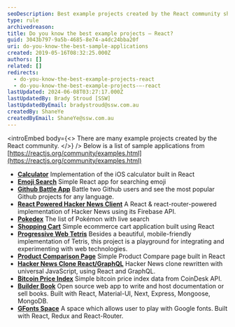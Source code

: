 ```yaml
---
seoDescription: Best example projects created by the React community showcase innovative apps and tools built using React's flexible architecture.
type: rule
archivedreason:
title: Do you know the best example projects – React?
guid: 3043b797-9a5b-4685-8e74-a4dc24bba20f
uri: do-you-know-the-best-sample-applications
created: 2019-05-16T08:32:25.000Z
authors: []
related: []
redirects:
  - do-you-know-the-best-example-projects-react
  - do-you-know-the-best-example-projects-–-react
lastUpdated: 2024-06-08T03:27:17.000Z
lastUpdatedBy: Brady Stroud [SSW]
lastUpdatedByEmail: bradystroud@ssw.com.au
createdBy: ShaneYe
createdByEmail: ShaneYe@ssw.com.au
---
```


<introEmbed
  body={<>
There are many example projects created by the React community.
  </>}
/>
Below is a list of sample applications from [https://reactjs.org/community/examples.html](https://reactjs.org/community/examples.html)

- **[Calculator](https://github.com/ahfarmer/calculator)** Implementation of the iOS calculator built in React
- **[Emoji Search](https://github.com/ahfarmer/emoji-search)** Simple React app for searching emoji
- **[Github Battle App](https://react-githubbattle.netlify.app/)** Battle two Github users and see the most popular Github projects for any language.
- **[React Powered Hacker News Client](https://github.com/insin/react-hn)** A React & react-router-powered implementation of Hacker News using its Firebase API.
- **[Pokedex](https://github.com/alik0211/pokedex)** The list of Pokémon with live search
- **[Shopping Cart](https://github.com/jeffersonRibeiro/react-shopping-cart)** Simple ecommerce cart application built using React
- **[Progressive Web Tetris](https://github.com/skidding/flatris)** Besides a beautiful, mobile-friendly implementation of Tetris, this project is a playground for integrating and experimenting with web technologies.
- **[Product Comparison Page](https://github.com/Rhymond/product-compare-react)** Simple Product Compare page built in React
- **[Hacker News Clone React/GraphQL](https://github.com/clintonwoo/hackernews-react-graphql)** Hacker News clone rewritten with universal JavaScript, using React and GraphQL.
- **[Bitcoin Price Index](https://github.com/mrkjlchvz/bitcoin-price-index)** Simple bitcoin price index data from CoinDesk API.
- **[Builder Book](https://github.com/builderbook/builderbook)** Open source web app to write and host documentation or sell books. Built with React, Material-UI, Next, Express, Mongoose, MongoDB.
- **[GFonts Space](https://github.com/pankajladhar/GFontsSpace)** A space which allows user to play with Google fonts. Built with React, Redux and React-Router.
